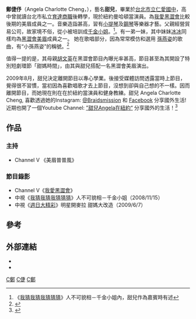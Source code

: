 {{多個問題|
{{weasel}}
{{Blpdispute}}
}}
{{藝人
| 姓名 = 甜兒
| 類型 = 女藝人
| 圖片 = Angela Zheng.jpg
| 圖片尺寸 = 
| 圖片簡介 = 甜兒在[[台北市|台北市]][[原住民|原住民]]公園的外拍
| 本名 = 鄭倢伃
| 外文名 = 
| 外文 = 
| 羅馬拼音 = 
| 英文名 = Angela Charlotte Cheng
| 綽號 = 甜兒
| 國籍 = {{ROC}}
| 民族 =
| 籍貫 =
| 出生日期 = {{Birth_date_and_age|1993|10|26}}
| 出生地點 = {{TWN}}[[台北市|台北市]]
| 代表作 = 我愛黑澀會<br>華歌爾平面<br>T-Mobil平面廣告<br>加拿大Royal Bank(RBC)平面<br>Westin奧斯丁酒店廣告<br>UCC上島咖啡廣告<br>Tru Tv好友互整Impractical Jokers...
| 活躍年代 = 2008年3月18日至2009年8月6日<br>2017年6月18日至今
| 唱片公司 = 
| 經紀公司 =[http://www.amertalentmgt.com American Talent Management] 
| 網站 = 
| 相關團體 = [[我愛黑澀會|我愛黑澀會]]
| module = {{Infobox YouTube personality
| embed = yes
| name                 = Angela Cheng甜兒
| logo                 = 
| logo_caption         = 
| image                = 
| caption              = 
| birth_name           = 
| birth_date           = 
| birth_place          = 
| death_date           = 
| death_place          = 
| nationality          = 
| occupation           = 
| website              = 
| pseudonym            = 
| channel_name  = angelacheng1993
| channel_display_name = ANGELA CHENG (甜兒)
| years_active         = 2011
| genre                = 
| subscribers          = 8680
| subscriber_date      = 2022年5月31日
| views                = 265,343
| view_date            = 2022年5月31日
}}
}}


'''鄭倢伃'''（Angela Charlotte Cheng，{{bd|1993年|10月26日||catIdx=C鄭}}），藝名'''甜兒'''，畢業於[[:臺北市立仁愛國民中學|台北市立仁愛國中]]，高中曾就讀台北市私立[[育達商職|育達商職]]後轉學，現於紐約曼哈頓當演員。為[[我愛黑澀會|我愛黑澀會]]比較後期的美眉成員之一。音樂造詣甚高，習有[[小提琴|小提琴]]及[[鋼琴|鋼琴]]等樂器才藝。父親經營貿易公司，故家境不俗，從小被培訓成[[千金小姐|千金小姐]]。<ref>《[[我猜我猜我猜猜猜|我猜我猜我猜猜猜]]》人不可貌相－千金小姐內，甜兒作為嘉賓時有述</ref>。有一弟一妹，其中妹妹[[鄭靚歆|冰冰]]同樣均為[[黑澀會美眉|黑澀會美眉]]成員之一。 她在歌唱部分，因為常常模仿和選用 [[孫燕姿|孫燕姿]]的歌曲，有“小孫燕姿”的稱號。<ref>{{Cite web |url=http://www.youtube.com/watch?v=sd0AhkRHITM |title=我愛黑澀會 2008/12/08 這種聲音怎麼可能變黃鶯 5/5  |accessdate=2012-12-20 |archive-date=2014-06-22 |archive-url=https://web.archive.org/web/20140622131052/http://www.youtube.com/watch?v=sd0AhkRHITM |dead-url=no }}</ref>

值得一提的是，其母親[[胡文英|胡文英]]在黑澀會節目內曝光率甚高，節目甚至為其開設了特別短劇環節「甜媽時間」，由其與甜兒搭配一名黑澀會美眉演出。

2009年8月，甜兒決定離開節目以專心學業。後接受媒體訪問透露當時上節目，覺得很不習慣，當初因為喜歡唱歌才去上節目，沒想到卻與自己想的不一樣。因而離開節目，而她現在則在在於紐約當演員和健身教練。甜兒 Angela Charlotte Cheng, 喜歡透過她的Instagram: [https://www.instagram.com/braidsmission/ @Braidsmission] {{Wayback|url=https://www.instagram.com/braidsmission/ |date=20190505122358 }}和 [https://www.facebook.com/Braidsmission/ Facebook] {{Wayback|url=https://www.facebook.com/Braidsmission/ |date=20190427010338 }} 分享國外生活! 近期也開了一個Youtube Channel: [https://www.youtube.com/channel/UCL59yQJo0boMcmwU7knld0A?view_as=subscriber ”甜兒Angela在紐約“] {{Wayback|url=https://www.youtube.com/channel/UCL59yQJo0boMcmwU7knld0A?view_as=subscriber |date=20190420192453 }} 分享國外的生活！<ref>{{Cite web |url=http://www.nownews.com/n/2010/10/07/589757 |title=鄭倢伃離開節目原因 |accessdate=2014-01-07 |archive-date=2014-01-07 |archive-url=https://web.archive.org/web/20140107201040/http://www.nownews.com/n/2010/10/07/589757 |dead-url=no }}</ref>

==作品==
===主持===
*Channel V 《美眉普普風》

===節目錄影===
*Channel V《[[我愛黑澀會|我愛黑澀會]]》
*中視《[[我猜我猜我猜猜猜|我猜我猜我猜猜猜]]》人不可貌相－千金小姐（2008/11/15）
*中視《[[週日大精彩|週日大精彩]]》明星開麥拉 甜媽大改造（2009/6/7）

==參考==
<div class="references-small">
<references />
</div>
==外部連結==
*{{Sinaweibo|1932670882}}
*{{Instagram|braidsmission}}
{{DEFAULTSORT:Cheng 鄭倢伃}}
[[Category:我愛黑澀會|C鄭]]
[[Category:鄭姓|C倢]]
[[Category:臺北市私立育達高職校友|C鄭]]